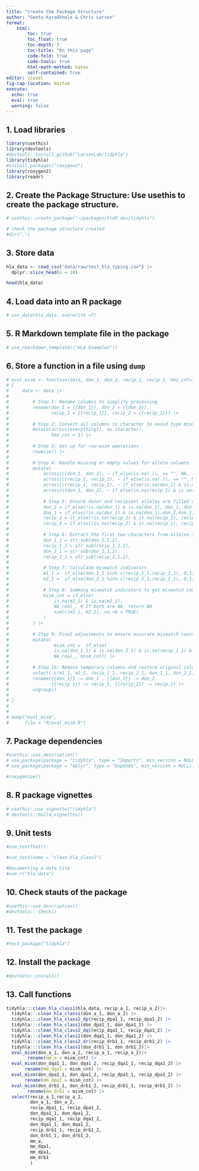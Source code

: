 ```yaml
---
title: "Create the Package Structure"
author: "Geeta Karadkhele & Chris Larsen" 
format: 
    html:
        toc: true
        toc_float: true
        toc-depth: 3
        toc-title: "On this page"
        code-fold: true
        code-tools: true
        html-math-method: katex
        self-contained: true
editor: visual
fig-cap-location: bottom
execute:
  echo: true
  eval: true
  warning: false
---
```


## 1. Load libraries

```r
library(usethis)
library(devtools)
#devtools::install_github("LarsenLab/tidyhla")
library(tidyhla)
#install.packages("roxygen2")
library(roxygen2)
library(readr)
```

## 2. Create the Package Structure: Use usethis to create the package structure.

```r
# usethis::create_package("~/packages/hlaR_dev/tidyhla")

# check the package structure created
#dir(".")
```

## 3. Store data

```r

hla_data <- read_csv("data/raw/test_hla_typing.csv") |>
  dplyr::slice_head(n = 10)

head(hla_data)
```

## 4. Load data into an R package

```r
# use_data(hla_data, overwrite =T)
```

## 5. R Markdown template file in the package

```r
# use_rmarkdown_template(("HLA Examples"))
```

## 6. Store a function in a file using `dump`

```r
# eval_mism <- function(data, don_1, don_2, recip_1, recip_2, hmz_cnt=1)
# {
#     data <- data |>
#         
#         # Step 1: Rename columns to simplify processing
#         rename(don_1 = {{don_1}}, don_2 = {{don_2}},
#                recip_1 = {{recip_1}}, recip_2 = {{recip_2}}) |>
#         
#         # Step 2: Convert all columns to character to avoid type mismatch issues
#         mutate(across(everything(), as.character),
#                hmz_cnt = 1) |>
#         
#         # Step 3: Set up for row-wise operations
#         rowwise() |>
#         
#         # Step 4: Handle missing or empty values for allele columns
#         mutate(
#             across(c(don_1, don_2), ~ if_else(is.na(.)|. == "", NA, .)),
#             across(c(recip_1, recip_2), ~ if_else(is.na(.)|. == "", NA, .)),
#             across(c(recip_1, recip_2), ~ if_else(is.na(don_1) & is.na(don_2), NA_character_, .x)),
#             across(c(don_1, don_2), ~ if_else(is.na(recip_1) & is.na(recip_2), NA_character_, .x)),
#             
#             # Step 5: Ensure donor and recipient alleles are filled where needed
#             don_2 = if_else(!is.na(don_1) & is.na(don_2), don_1, don_2),
#             don_1 = if_else(!is.na(don_2) & is.na(don_1),don_2,don_1),
#             recip_2 = if_else(!is.na(recip_1) & is.na(recip_2), recip_1, recip_2),
#             recip_1 = if_else(!is.na(recip_2) & is.na(recip_1), recip_2, recip_1),
#             
#             # Step 6: Extract the first two characters from alleles for comparison
#             don_1_1 = str_sub(don_1,1,2),
#             recip_1_1 = str_sub(recip_1,1,2),
#             don_2_1 = str_sub(don_2,1,2),
#             recip_2_1 = str_sub(recip_2,1,2),
#             
#             # Step 7: Calculate mismatch indicators
#             m1_1 =  if_else(don_1_1 %in% c(recip_1_1,recip_2_1), 0,1),
#             m2_1 =  if_else(don_2_1 %in% c(recip_1_1,recip_2_1), 0,1),
#             
#             # Step 8: Summing mismatch indicators to get mismatch count
#             mism_cnt = if_else(
#                 is.na(m1_1) & is.na(m2_1),
#                 NA_real_, # If both are NA, return NA
#                 sum(c(m1_1, m2_1), na.rm = TRUE)
#             )
#         ) |>
#         
#         # Step 9: Final adjustments to ensure accurate mismatch counts
#         mutate(
#                 mism_cnt =  if_else(
#                 is.na(don_1_1) & is.na(don_2_1) & is.na(recip_1_1) & is.na(recip_2_1),
#                 NA_real_, mism_cnt)) |>
#         
#         # Step 10: Remove temporary columns and restore original column names
#         select(-c(m1_1, m2_1, recip_1_1, recip_2_1, don_1_1, don_2_1, hmz_cnt)) |>
#         rename({{don_1}} := don_1 , {{don_2}} := don_2,
#                {{recip_1}} := recip_1, {{recip_2}} := recip_2) |>
#         ungroup()
#     
# }
# 
# 
# dump("eval_mism",
#      file = "R/eval_mism.R")

```

## 7. Package dependencies

```r
#usethis::use_description()
# use_package(package = "tidyhla", type = "Imports", min_version = NULL)
# use_package(package = "dplyr", type = "Depends", min_version = NULL)

#roxygenize()
```

## 8. R package vignettes

```r
# usethis::use_vignette("tidyhla")
# devtools::build_vignettes()
```

## 9. Unit tests

```r
#use_testthat()

#use_test(name = "clean_hla_class1")

#Documenting a data tile
#use_r("hla_data")
```

## 10. Check stauts of the package

```r
#usethis::use_description()
#devtools:: check()
```

## 11. Test the package

```r
#test_package("tidyhla")
```

## 12. Install the package

```r
#devtools::install()
```

## 13. Call functions

```r
tidyhla:::clean_hla_class1(hla_data, recip_a_1, recip_a_2)|> 
  tidyhla:::clean_hla_class1(don_a_1, don_a_2) |> 
  tidyhla:::clean_hla_class2_dp(recip_dpa1_1, recip_dpa1_2) |> 
  tidyhla:::clean_hla_class1(don_dpa1_1, don_dpa1_2) |> 
  tidyhla:::clean_hla_class2_dq(recip_dqa1_1, recip_dqa1_2) |> 
  tidyhla:::clean_hla_class1(don_dqa1_1, don_dqa1_2) |> 
  tidyhla:::clean_hla_class2_dr(recip_drb1_1, recip_drb1_2) |> 
  tidyhla:::clean_hla_class1(don_drb1_1, don_drb1_2)|> 
  eval_mism(don_a_1, don_a_2, recip_a_1, recip_a_2)|> 
        rename(mm_a = mism_cnt) |> 
  eval_mism(don_dqa1_1, don_dqa1_2, recip_dqa1_1, recip_dqa1_2) |>
       rename(mm_dqa1 = mism_cnt) |>
  eval_mism(don_dpa1_1, don_dpa1_2, recip_dpa1_1, recip_dpa1_2) |>
       rename(mm_dpa1 = mism_cnt) |> 
  eval_mism(don_drb1_1, don_drb1_2, recip_drb1_1, recip_drb1_2) |> 
        rename(mm_drb1 = mism_cnt) |> 
  select(recip_a_1,recip_a_2,
         don_a_1, don_a_2,
         recip_dpa1_1, recip_dpa1_2,
         don_dpa1_1, don_dpa1_2,
         recip_dqa1_1, recip_dqa1_2,
         don_dqa1_1, don_dqa1_2,
         recip_drb1_1, recip_drb1_2,
         don_drb1_1, don_drb1_2,
         mm_a,
         mm_dqa1,
         mm_dpa1,
         mm_drb1
         )
```
